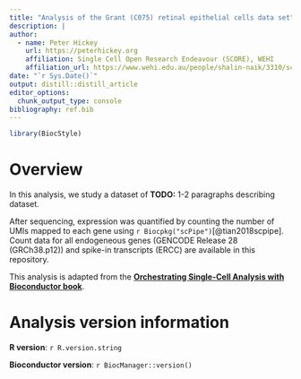 ```yaml
---
title: "Analysis of the Grant (C075) retinal epithelial cells data set"
description: |
author:
  - name: Peter Hickey 
    url: https://peterhickey.org
    affiliation: Single Cell Open Research Endeavour (SCORE), WEHI
    affiliation_url: https://www.wehi.edu.au/people/shalin-naik/3310/score
date: "`r Sys.Date()`"
output: distill::distill_article
editor_options: 
  chunk_output_type: console
bibliography: ref.bib
---
```


```r
library(BiocStyle)
```

# Overview

In this analysis, we study a dataset of **TODO:** 1-2 paragraphs describing dataset.

After sequencing, expression was quantified by counting the number of UMIs mapped to each gene using `r Biocpkg("scPipe")`[@tian2018scpipe].
Count data for all endogeneous genes (GENCODE Release 28 (GRCh38.p12)) and spike-in transcripts (ERCC) are available in this repository.

This analysis is adapted from the [**Orchestrating Single-Cell Analysis with Bioconductor book**](https://osca.bioconductor.org).

# Analysis version information  {.appendix}

**R version**: `r R.version.string`

**Bioconductor version**: `r BiocManager::version()`
